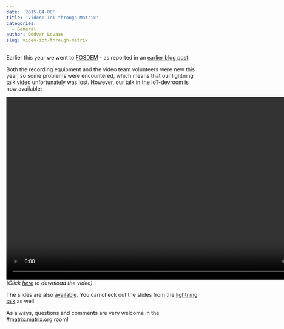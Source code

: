 ```yaml
---
date: '2015-04-08'
title: 'Video: IoT through Matrix'
categories:
  - General
author: Oddvar Lovaas
slug: video-iot-through-matrix
---
```


Earlier this year we went to <a href="http://fosdem.org" title="FOSDEM">FOSDEM</a> - as reported in an <a href="http://matrix.org/blog/2015/02/04/back-from-fosdem/" title="earlier blog post">earlier blog post</a>. 

Both the recording equipment and the video team volunteers were new this year, so some problems were encountered, which means that our lightning talk video unfortunately was lost. However, our talk in the IoT-devroom is now available:

<video width="853" height="480" controls>
  <source src="http://matrix.org/video/IoT-through-Matrix.mp4" type="video/mp4" />
Your browser does not support the video tag.
</video>
<em>(Click <a href="http://matrix.org/video/IoT-through-Matrix.mp4" title="here">here</a> to download the video)</em>

The slides are also <a href="http://matrix.org/blog/wp-content/uploads/2015/02/2015-02-01-Matrix-IoT-FOSDEM.pdf">available</a>. You can check out the slides from the <a href="http://matrix.org/blog/wp-content/uploads/2015/02/2015-01-31-Matrix_FOSDEM.pdf" title="lightning talk">lightning talk</a> as well.

As always, questions and comments are very welcome in the <a href="https://matrix.org/beta/#/room/#matrix:matrix.org" title="#matrix:matrix.org">#matrix:matrix.org</a> room! 